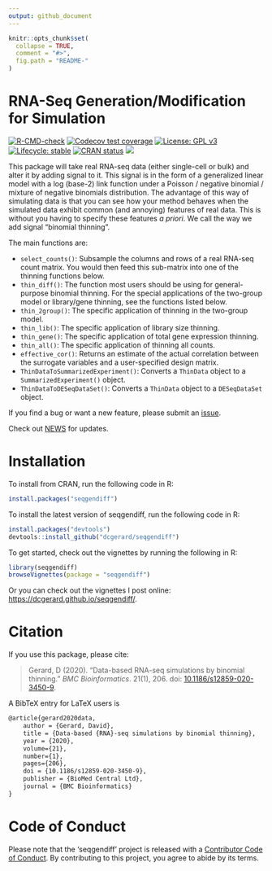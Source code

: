 ```yaml
---
output: github_document
---
```


<!-- README.md is generated from README.Rmd. Please edit that file -->

```r
knitr::opts_chunk$set(
  collapse = TRUE,
  comment = "#>",
  fig.path = "README-"
)
```

# RNA-Seq Generation/Modification for Simulation

<!-- badges: start -->
[![R-CMD-check](https://github.com/dcgerard/seqgendiff/workflows/R-CMD-check/badge.svg)](https://github.com/dcgerard/seqgendiff/actions)
[![Codecov test coverage](https://codecov.io/gh/dcgerard/seqgendiff/branch/master/graph/badge.svg)](https://app.codecov.io/gh/dcgerard/seqgendiff?branch=master)
[![License: GPL v3](https://img.shields.io/badge/License-GPL%20v3-blue.svg)](https://www.gnu.org/licenses/gpl-3.0)
[![Lifecycle: stable](https://img.shields.io/badge/lifecycle-stable-brightgreen.svg)](https://lifecycle.r-lib.org/articles/stages.html)
[![CRAN status](https://www.r-pkg.org/badges/version/seqgendiff)](https://cran.r-project.org/package=seqgendiff)
[![](https://cranlogs.r-pkg.org/badges/grand-total/seqgendiff)](https://cran.r-project.org/package=seqgendiff)
<!-- badges: end -->

This package will take real RNA-seq data (either single-cell or bulk) and alter it by adding signal to it. This signal is in the form of a generalized linear model with a log (base-2) link function under a Poisson / negative binomial / mixture of negative binomials distribution. The advantage of this way of simulating data is that you can see how your method behaves when the simulated data exhibit common (and annoying) features of real data. This is without you having to specify these features *a priori*. We call the way we add signal "binomial thinning".

The main functions are:

- `select_counts()`: Subsample the columns and rows of a real RNA-seq count 
  matrix. You would then feed this sub-matrix into one of the thinning 
  functions below.
- `thin_diff()`: The function most users should be using for general-purpose 
  binomial thinning. For the special applications of the two-group model or 
  library/gene thinning, see the functions listed below.
- `thin_2group()`: The specific application of thinning in the two-group model.
- `thin_lib()`: The specific application of library size thinning.
- `thin_gene()`: The specific application of total gene expression thinning.
- `thin_all()`: The specific application of thinning all counts.
- `effective_cor()`: Returns an estimate of the actual correlation between 
  the surrogate variables and a user-specified design matrix.
- `ThinDataToSummarizedExperiment()`: Converts a `ThinData` object to a 
  `SummarizedExperiment()` object.
- `ThinDataToDESeqDataSet()`: Converts a `ThinData` object to a `DESeqDataSet`
  object.

If you find a bug or want a new feature, please submit an 
[issue](https://github.com/dcgerard/seqgendiff/issues).

Check out [NEWS](NEWS.md) for updates.

# Installation
To install from CRAN, run the following code in R:
```r
install.packages("seqgendiff")
```

To install the latest version of seqgendiff, run the following code in R:
```r
install.packages("devtools")
devtools::install_github("dcgerard/seqgendiff")
```

To get started, check out the vignettes by running the following in R:
```r
library(seqgendiff)
browseVignettes(package = "seqgendiff")
```
Or you can check out the vignettes I post online: <https://dcgerard.github.io/seqgendiff/>.

# Citation

If you use this package, please cite:

> Gerard, D (2020). "Data-based RNA-seq simulations by binomial thinning." _BMC Bioinformatics_. 21(1), 206. doi: [10.1186/s12859-020-3450-9](https://doi.org/10.1186/s12859-020-3450-9).

A BibTeX entry for LaTeX users is
```tex
@article{gerard2020data,
	author = {Gerard, David},
	title = {Data-based {RNA}-seq simulations by binomial thinning},
	year = {2020},
	volume={21},
	number={1},
	pages={206},
	doi = {10.1186/s12859-020-3450-9},
	publisher = {BioMed Central Ltd},
	journal = {BMC Bioinformatics}
}
```

# Code of Conduct

Please note that the 'seqgendiff' project is released with a 
[Contributor Code of Conduct](https://github.com/dcgerard/seqgendiff/blob/master/CODE_OF_CONDUCT.md).
By contributing to this project, you agree to abide by its terms.


